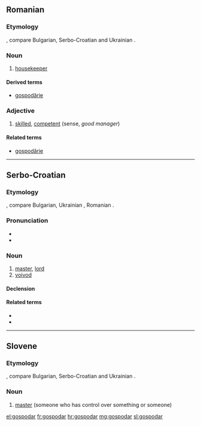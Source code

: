 ==Romanian==

===Etymology===
{{proto|sla-pro|lang=ro}}, compare Bulgarian, Serbo-Croatian and Ukrainian {{term|господар|sc=Cyrl}}.

===Noun===
{{ro-noun}}

# [[housekeeper]]

====Derived terms====
* [[gospodărie]]

===Adjective===
{{ro-adj}}

# [[#English|skilled]], [[#English|competent]] (sense, ''good manager'')

====Related terms====
* [[gospodărie]] {{f}}

----

==Serbo-Croatian==

===Etymology===
{{proto|sla-pro|lang=sh}}, compare Bulgarian, Ukrainian {{term|господар|sc=Cyrl}}, Romanian {{term|gospodar|lang=ro}}.

===Pronunciation===
* {{IPA|/ɡospǒdaːr/|lang=sh}}
* {{hyphenation|gos|po|dar}}

===Noun===
{{sh-noun|g=m|head=gospòdār|r|господар|госпо̀да̄р}}

# [[master]], [[lord]]
# [[voivod]]

====Declension====
{{sh-decl-noun
|gospodar|gospodari
|gospodára|gospodara
|gospodaru|gospodarima
|gospodara|gospodare
|gospodaru|gospodari
|gospodaru|gospodarima
|gospodarom|gospodarima
}}

====Related terms====
* {{l|sh|gospodarica|gospodàrica}}
* {{l|sh|gospodariti|gospodáriti}}

----

==Slovene==

===Etymology===
{{proto|sla-pro|lang=sl}}, compare Bulgarian, Serbo-Croatian and Ukrainian {{term|господар|sc=Cyrl}}.

===Noun===
{{head|sl|noun|g=m}}

# [[master]] (someone who has control over something or someone)

[[el:gospodar]]
[[fr:gospodar]]
[[hr:gospodar]]
[[mg:gospodar]]
[[sl:gospodar]]